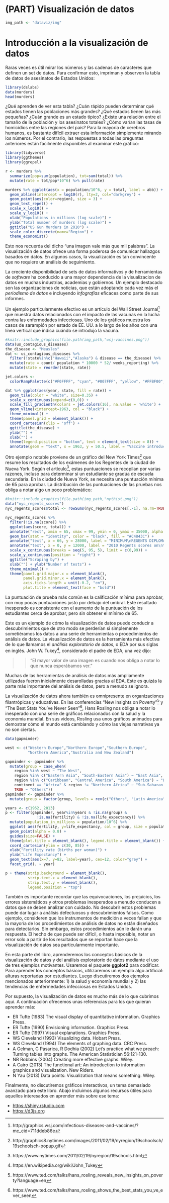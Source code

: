 # (PART) Visualización de datos {-}

```r
img_path <- "dataviz/img"
```


# Introducción a la visualización de datos

Raras veces es útil mirar los números y las cadenas de caracteres que definen un set de datos. Para confirmar esto, impriman y observen la tabla de datos de asesinatos de Estados Unidos:

```r
library(dslabs)
data(murders)
head(murders)
```

¿Qué aprenden de ver esta tabla? ¿Cuán rápido pueden determinar qué estados tienen las poblaciones más grandes? ¿Qué estados tienen las más pequeñas? ¿Cuán grande es un estado típico? ¿Existe una relación entre el tamaño de la población y los asesinatos totales? ¿Cómo varían las tasas de homicidios entre las regiones del país? Para la mayoría de cerebros humanos, es bastante difícil extraer esta información simplemente mirando los números. Por el contrario, las respuestas a todas las preguntas anteriores están fácilmente disponibles al examinar este gráfico:

```r
library(tidyverse)
library(ggthemes)
library(ggrepel)

r <- murders %>%
  summarize(pop=sum(population), tot=sum(total)) %>%
  mutate(rate = tot/pop*10^6) %>% pull(rate)

murders %>% ggplot(aes(x = population/10^6, y = total, label = abb)) +
  geom_abline(intercept = log10(r), lty=2, col="darkgrey") +
  geom_point(aes(color=region), size = 3) +
  geom_text_repel() +
  scale_x_log10() +
  scale_y_log10() +
  xlab("Populations in millions (log scale)") +
  ylab("Total number of murders (log scale)") +
  ggtitle("US Gun Murders in 2010") +
  scale_color_discrete(name="Region") +
  theme_economist()
```



Esto nos recuerda del dicho "una imagen vale más que mil palabras". La visualización de datos ofrece una forma poderosa de comunicar hallazgos basados en datos. En algunos casos, la visualización es tan convincente que no requiere un análisis de seguimiento.

La creciente disponibilidad de sets de datos informativos y de herramientas de _software_ ha conducido a una mayor dependencia de la visualizacion de datos en muchas industrias, academias y gobiernos. Un ejemplo destacado son las organizaciones de noticias, que están adoptando cada vez más el _periodismo de datos_ e incluyendo _infografías_ eficaces como parte de sus informes.

Un ejemplo particularmente efectivo es un artículo del Wall Street Journal^[http://graphics.wsj.com/infectious-diseases-and-vaccines/?mc_cid=711ddeb86e] que muestra datos relacionados con el impacto de las vacunas en la lucha contra las enfermedades infecciosas. Uno de los gráficos muestra los casos de sarampión por estado de EE. UU. a lo largo de los años con una línea vertical que indica cuándo se introdujo la vacuna.

```r
#knitr::include_graphics(file.path(img_path,"wsj-vaccines.png"))
data(us_contagious_diseases)
the_disease <- "Measles"
dat <- us_contagious_diseases %>%
  filter(!state%in%c("Hawaii","Alaska") & disease == the_disease) %>%
  mutate(rate = count/ population * 10000 * 52/ weeks_reporting) %>%
  mutate(state = reorder(state, rate))

jet.colors <-
  colorRampPalette(c("#F0FFFF", "cyan", "#007FFF", "yellow", "#FFBF00", "orange", "red", "#7F0000"), bias = 2.25)

dat %>% ggplot(aes(year, state, fill = rate)) +
  geom_tile(color = "white", size=0.35) +
  scale_x_continuous(expand=c(0,0)) +
  scale_fill_gradientn(colors = jet.colors(16), na.value = 'white') +
  geom_vline(xintercept=1963, col = "black") +
  theme_minimal() +
  theme(panel.grid = element_blank()) +
  coord_cartesian(clip = 'off') +
  ggtitle(the_disease) +
  ylab("") +
  xlab("") +
  theme(legend.position = "bottom", text = element_text(size = 8)) +
  annotate(geom = "text", x = 1963, y = 50.5, label = "Vaccine introduced", size = 3, hjust=0)
```

<!--(Source: [Wall Street Journal](http://graphics.wsj.com/infectious-diseases-and-vaccines/))-->

Otro ejemplo notable proviene de un gráfico del New York Times^[http://graphics8.nytimes.com/images/2011/02/19/nyregion/19schoolsch/19schoolsch-popup.gif] que resume los resultados de los exámenes de los Regentes de la ciudad de Nueva York. Según el artículo^[https://www.nytimes.com/2011/02/19/nyregion/19schools.html], estas puntuaciones se recopilan por varias razones, incluso para determinar si un estudiante se gradúa de escuela secundaria. En la ciudad de Nueva York,  se necesita una puntuación mínima de 65 para aprobar. La distribución de las puntuaciones de las pruebas nos obliga a notar algo un poco problemático:

```r
#knitr::include_graphics(file.path(img_path,"nythist.png"))
data("nyc_regents_scores")
nyc_regents_scores$total <- rowSums(nyc_regents_scores[,-1], na.rm=TRUE)

nyc_regents_scores %>%
  filter(!is.na(score)) %>%
  ggplot(aes(score, total)) +
  annotate("rect", xmin = 65, xmax = 99, ymin = 0, ymax = 35000, alpha = .5) +
  geom_bar(stat = "identity", color = "black", fill = "#C4843C") +
  annotate("text", x = 66, y = 28000, label = "MINIMUM\nREGENTS DIPLOMA\nSCORE IS 65", hjust = 0, size = 3) +
  annotate("text", x = 0, y = 12000, label = "2010 Regents scores on\nthe five most common tests", hjust = 0, size = 3) +
  scale_x_continuous(breaks = seq(5, 95, 5), limit = c(0,99)) +
  scale_y_continuous(position = "right") +
  ggtitle("Scraping by") +
  xlab("") + ylab("Number of tests") +
  theme_minimal() +
  theme(panel.grid.major.x = element_blank(),
        panel.grid.minor.x = element_blank(),
        axis.ticks.length = unit(-0.2, "cm"),
        plot.title = element_text(face = "bold"))
```

<!--(Source: [New York Times](http://graphics8.nytimes.com/images/2011/02/19/nyregion/19schoolsch/19schoolsch-popup.gif) via Amanda Cox)-->

La puntuación de prueba más común es la calificación mínima para aprobar, con muy pocas puntuaciones justo por debajo del umbral. Este resultado inesperado es consistente con el aumento de la puntuación de los estudiantes cerca de aprobar, pero sin obtener el mínimo de 65.

Este es un ejemplo de cómo la visualización de datos puede conducir a descubrimientos que de otro modo se perderían si simplemente sometiéramos los datos a una serie de herramientas o procedimientos de análisis de datos. La visualización de datos es la herramienta más efectiva de lo que llamamos el _análisis exploratorio de datos_, o EDA por sus siglas en inglés. John W. Tukey^[https://en.wikipedia.org/wiki/John_Tukey], considerado el padre de EDA, una vez dijo:

>> "El mayor valor de una imagen es cuando nos obliga a notar lo que nunca esperábamos ver."

Muchas de las herramientas de análisis de datos más ampliamente utilizadas fueron inicialmente desarolladas gracias al EDA. Este es quizás la parte más importante del análisis de datos, pero a menudo se ignora.

La visualización de datos ahora también es omnipresente en organizaciones filantrópicas y educativas. En las conferencias "New Insights on Poverty"^[https://www.ted.com/talks/hans_rosling_reveals_new_insights_on_poverty?language=en] y "The Best Stats You've Never Seen"^[https://www.ted.com/talks/hans_rosling_shows_the_best_stats_you_ve_ever_seen], Hans Rosling nos obliga a notar lo inesperado con una serie de gráficos relacionados con la salud y la economía mundial. En sus videos, Rosling usa unos gráficos animados para demostrar cómo el mundo está cambiando y cómo las viejas narrativas ya no son ciertas.


```r
data(gapminder)

west <- c("Western Europe","Northern Europe","Southern Europe",
          "Northern America","Australia and New Zealand")

gapminder <- gapminder %>%
  mutate(group = case_when(
    region %in% west ~ "The West",
    region %in% c("Eastern Asia", "South-Eastern Asia") ~ "East Asia",
    region %in% c("Caribbean", "Central America", "South America") ~ "Latin America",
    continent == "Africa" & region != "Northern Africa" ~ "Sub-Saharan Africa",
    TRUE ~ "Others"))
gapminder <- gapminder %>%
  mutate(group = factor(group, levels = rev(c("Others", "Latin America", "East Asia","Sub-Saharan Africa", "The West"))))

years <- c(1962, 2013)
p <- filter(gapminder, year%in%years & !is.na(group) &
              !is.na(fertility) & !is.na(life_expectancy)) %>%
  mutate(population_in_millions = population/10^6) %>%
  ggplot( aes(fertility, y=life_expectancy, col = group, size = population_in_millions)) +
  geom_point(alpha = 0.8) +
  guides(size=FALSE) +
  theme(plot.title = element_blank(), legend.title = element_blank()) +
  coord_cartesian(ylim = c(30, 85)) +
  xlab("Fertility rate (births per woman)") +
  ylab("Life Expectancy") +
  geom_text(aes(x=7, y=82, label=year), cex=12, color="grey") +
  facet_grid(. ~ year)

p + theme(strip.background = element_blank(),
          strip.text.x = element_blank(),
          strip.text.y = element_blank(),
          legend.position = "top")
```

También es importante recordar que las equivocaciones, los prejuicios, los errores sistemáticos y otros problemas inesperados a menudo conducen a datos que se deben analizar con cuidado. No descubrir estos problemas puede dar lugar a análisis defectuosos y descubrimientos falsos. Como ejemplo, consideren que los instrumentos de medición a veces fallan y que la mayoría de los procedimientos de análisis de datos no están diseñados para detectarlos.
Sin embargo, estos procedimientos aún le darán una respuesta. El hecho de que puede ser difícil, o hasta imposible, notar un error solo a partir de los resultados que se reportan hace que la visualización de datos sea particularmente importante.

En esta parte del libro, aprenderemos los conceptos básicos de la visualización de datos y del análisis exploratorio de datos mediante el uso de tres ejemplos motivantes. Usaremos el paquete __ggplot2__ para codificar. Para aprender los conceptos básicos, utilizaremos un ejemplo algo artificial: alturas reportadas por estudiantes. Luego discutiremos dos ejemplos mencionados anteriormente: 1) la salud y economía mundial y 2) las tendencias de enfermedades infecciosas en Estados Unidos.

Por supuesto, la visualización de datos es mucho más de lo que cubrimos aquí. A continuación ofrecemos unas referencias para los que quieran aprender más:

* ER Tufte (1983) The visual display of quantitative information. Graphics Press.
* ER Tufte (1990) Envisioning information. Graphics Press.
* ER Tufte (1997) Visual explanations. Graphics Press.
* WS Cleveland (1993) Visualizing data. Hobart Press.
* WS Cleveland (1994) The elements of graphing data. CRC Press.
* A Gelman, C Pasarica, R Dodhia (2002) Let’s practice what we preach: Turning tables into graphs. The American Statistician 56:121-130.
* NB Robbins (2004) Creating more effective graphs. Wiley.
* A Cairo (2013) The functional art: An introduction to information graphics and visualization. New Riders.
* N Yau (2013) Data points: Visualization that means something. Wiley.

Finalmente, no discutiremos gráficos interactivos, un tema demasiado avanzado para este libro. Abajo incluímos algunos recursos útiles para aquellos interesados en aprender más sobre ese tema:

- [https://shiny.rstudio.com](https://shiny.rstudio.com/)
- [https://d3js.org](https://d3js.org/)




